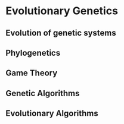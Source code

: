 
# Evolutionary Genetics

## Evolution of genetic systems

## Phylogenetics

## Game Theory

## Genetic Algorithms

## Evolutionary Algorithms
